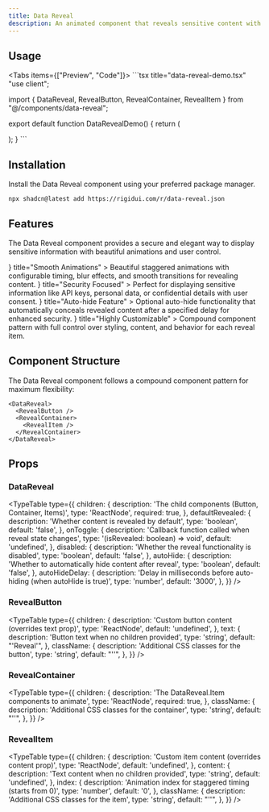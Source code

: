 ```yaml
---
title: Data Reveal
description: An animated component that reveals sensitive content with smooth staggered animations and auto-hide functionality
---
```



## Usage

<Tabs items={["Preview", "Code"]}>
  <Tab value="Preview">
    <DataRevealPreview />
  </Tab>
  <Tab value="Code">
    ```tsx title="data-reveal-demo.tsx"
"use client";

import { DataReveal, RevealButton, RevealContainer, RevealItem } from "@/components/data-reveal";

export default function DataRevealDemo() {
        return (
            <div className="space-y-6">
                <DataReveal>
                    <RevealButton text="Show Details" />
                    <RevealContainer className="gap-2">
                        <RevealItem content="john@example.com" />
                        <RevealItem content="+1 234-567-8900" />
                        <RevealItem content="#12345" />
                    </RevealContainer>
                </DataReveal>
            </div>
        );
}
    ```
  </Tab>
</Tabs>

## Installation

Install the Data Reveal component using your preferred package manager.

```npm
npx shadcn@latest add https://rigidui.com/r/data-reveal.json
```

## Features

<p className="md:text-sm mb-4! text-gray-700 dark:text-gray-300 max-w-3xl">
The Data Reveal component provides a secure and elegant way to display sensitive information with beautiful animations and user control.
</p>

<Cards>
  <Card
    icon={<Eye className="h-6 w-6 text-indigo-600 dark:text-indigo-400" />}
    title="Smooth Animations"
  >
    Beautiful staggered animations with configurable timing, blur effects, and smooth transitions for revealing content.
  </Card>
  <Card
    icon={<Shield className="h-6 w-6 text-indigo-600 dark:text-indigo-400" />}
    title="Security Focused"
  >
    Perfect for displaying sensitive information like API keys, personal data, or confidential details with user consent.
  </Card>
  <Card
    icon={<Timer className="h-6 w-6 text-indigo-600 dark:text-indigo-400" />}
    title="Auto-hide Feature"
  >
    Optional auto-hide functionality that automatically conceals revealed content after a specified delay for enhanced security.
  </Card>
  <Card
    icon={<Settings className="h-6 w-6 text-indigo-600 dark:text-indigo-400" />}
    title="Highly Customizable"
  >
    Compound component pattern with full control over styling, content, and behavior for each reveal item.
  </Card>
</Cards>

## Component Structure

The Data Reveal component follows a compound component pattern for maximum flexibility:

```tsx
<DataReveal>
  <RevealButton />
  <RevealContainer>
    <RevealItem />
  </RevealContainer>
</DataReveal>
```

## Props

### DataReveal

<TypeTable
  type={{
    children: {
      description: 'The child components (Button, Container, Items)',
      type: 'ReactNode',
      required: true,
    },
    defaultRevealed: {
      description: 'Whether content is revealed by default',
      type: 'boolean',
      default: 'false',
    },
    onToggle: {
      description: 'Callback function called when reveal state changes',
      type: '(isRevealed: boolean) => void',
      default: 'undefined',
    },
    disabled: {
      description: 'Whether the reveal functionality is disabled',
      type: 'boolean',
      default: 'false',
    },
    autoHide: {
      description: 'Whether to automatically hide content after reveal',
      type: 'boolean',
      default: 'false',
    },
    autoHideDelay: {
      description: 'Delay in milliseconds before auto-hiding (when autoHide is true)',
      type: 'number',
      default: '3000',
    },
  }}
/>

### RevealButton

<TypeTable
  type={{
    children: {
      description: 'Custom button content (overrides text prop)',
      type: 'ReactNode',
      default: 'undefined',
    },
    text: {
      description: 'Button text when no children provided',
      type: 'string',
      default: "'Reveal'",
    },
    className: {
      description: 'Additional CSS classes for the button',
      type: 'string',
      default: "''",
    },
  }}
/>

### RevealContainer

<TypeTable
  type={{
    children: {
      description: 'The DataReveal.Item components to animate',
      type: 'ReactNode',
      required: true,
    },
    className: {
      description: 'Additional CSS classes for the container',
      type: 'string',
      default: "''",
    },
  }}
/>

### RevealItem

<TypeTable
  type={{
    children: {
      description: 'Custom item content (overrides content prop)',
      type: 'ReactNode',
      default: 'undefined',
    },
    content: {
      description: 'Text content when no children provided',
      type: 'string',
      default: 'undefined',
    },
    index: {
      description: 'Animation index for staggered timing (starts from 0)',
      type: 'number',
      default: '0',
    },
    className: {
      description: 'Additional CSS classes for the item',
      type: 'string',
      default: "''",
    },
  }}
/>
